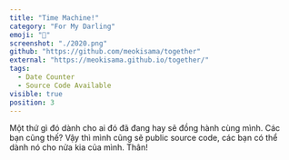 ```yaml
---
title: "Time Machine!"
category: "For My Darling"
emoji: "🧰"
screenshot: "./2020.png"
github: "https://github.com/meokisama/together"
external: "https://meokisama.github.io/together/"
tags:
  - Date Counter
  - Source Code Available
visible: true
position: 3
---
```


Một thứ gì đó dành cho ai đó đã đang hay sẽ đồng hành cùng mình. Các bạn cũng thế? Vậy thì mình cũng sẽ public source code, các bạn có thể dành nó cho nửa kia của mình. Thân!
